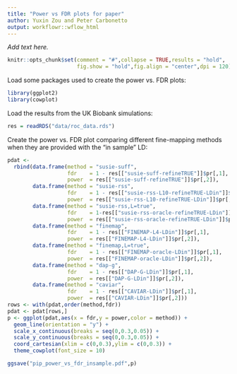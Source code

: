 ```yaml
---
title: "Power vs FDR plots for paper"
author: Yuxin Zou and Peter Carbonetto
output: workflowr::wflow_html
---
```


*Add text here.*

```r
knitr::opts_chunk$set(comment = "#",collapse = TRUE,results = "hold",
                      fig.show = "hold",fig.align = "center",dpi = 120)
```

Load some packages used to create the power vs. FDR plots:

```r
library(ggplot2)
library(cowplot)
```

Load the results from the UK Biobank simulations:

```r
res = readRDS("data/roc_data.rds")
```

Create the power vs. FDR plot comparing different fine-mapping methods
when they are provided with the "in sample" LD:

```r
pdat <-
  rbind(data.frame(method = "susie-suff",
                   fdr    = 1 - res[["susie-suff-refineTRUE"]]$pr[,1],
			       power  = res[["susie-suff-refineTRUE"]]$pr[,2]),
        data.frame(method = "susie-rss",
                   fdr    = 1 - res[["susie-rss-L10-refineTRUE-LDin"]]$pr[,1],
                   power  = res[["susie-rss-L10-refineTRUE-LDin"]]$pr[,2]),
        data.frame(method = "susie-rss,L=true",
                   fdr    = 1-res[["susie-rss-oracle-refineTRUE-LDin"]]$pr[,1],
                   power  = res[["susie-rss-oracle-refineTRUE-LDin"]]$pr[,2]),
        data.frame(method = "finemap",
                   fdr    = 1 - res[["FINEMAP-L4-LDin"]]$pr[,1],
                   power  = res[["FINEMAP-L4-LDin"]]$pr[,2]),
        data.frame(method = "finemap,L=true",
                   fdr    = 1 - res[["FINEMAP-oracle-LDin"]]$pr[,1],
                   power  = res[["FINEMAP-oracle-LDin"]]$pr[,2]),
        data.frame(method = "dap-g",
                   fdr    = 1 - res[["DAP-G-LDin"]]$pr[,1],
                   power  = res[["DAP-G-LDin"]]$pr[,2]),
        data.frame(method = "caviar",
                   fdr    = 1 - res[["CAVIAR-LDin"]]$pr[,1],
                   power  = res[["CAVIAR-LDin"]]$pr[,2]))
rows <- with(pdat,order(method,fdr))
pdat <- pdat[rows,]
p <- ggplot(pdat,aes(x = fdr,y = power,color = method)) +
  geom_line(orientation = "y") +
  scale_x_continuous(breaks = seq(0,0.3,0.05)) +
  scale_y_continuous(breaks = seq(0,0.3,0.05)) +
  coord_cartesian(xlim = c(0,0.3),ylim = c(0,0.3)) +
  theme_cowplot(font_size = 10)
```

```r
ggsave("pip_power_vs_fdr_insample.pdf",p)
```
